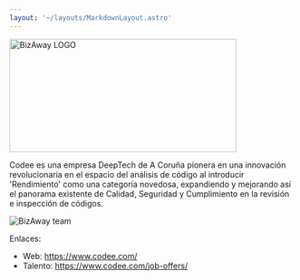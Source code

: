 ```yaml
---
layout: '~/layouts/MarkdownLayout.astro'
---
```




<Image src={codeeLogo} alt="BizAway LOGO" height="200" width="400" class="shadow-none" />

Codee es una empresa DeepTech de A Coruña pionera en una innovación revolucionaria en el espacio del análisis de código al introducir 'Rendimiento' como una categoría novedosa, expandiendo y mejorando así el panorama existente de Calidad, Seguridad y Cumplimiento en la revisión e inspección de códigos. 

<Image src={codeeTeam} alt="BizAway team" />

Enlaces:

- Web: https://www.codee.com/
- Talento: https://www.codee.com/job-offers/

